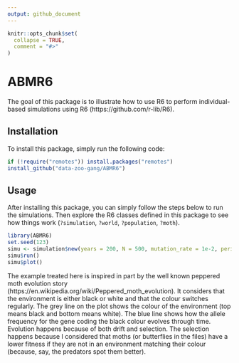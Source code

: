 ```yaml
---
output: github_document
---
```


<!-- README.md is generated from README.Rmd. Please edit that file -->

```r
knitr::opts_chunk$set(
  collapse = TRUE,
  comment = "#>"
)
```

# ABMR6

<!-- badges: start -->
<!-- badges: end -->

The goal of this package is to illustrate how to use R6 to perform individual-based simulations using R6 (https://github.com/r-lib/R6).

## Installation

To install this package, simply run the following code:

```r
if (!require("remotes")) install.packages("remotes")
install_github("data-zoo-gang/ABMR6")
```

## Usage

After installing this package, you can simply follow the steps below to run the simulations.
Then explore the R6 classes defined in this package to see how things work (`?simulation`, `?world`, `?population`, `?moth`).

```r
library(ABMR6)
set.seed(123)
simu <- simulation$new(years = 200, N = 500, mutation_rate = 1e-2, period = 50)
simu$run()
simu$plot()
```

The example treated here is inspired in part by the well known peppered moth evolution story (https://en.wikipedia.org/wiki/Peppered_moth_evolution). It considers that the environment is either black or white and that the colour switches regularly. The grey line on the plot shows the colour of the environment (top means black and bottom means white). The blue line shows how the allele frequency for the gene coding the black colour evolves through time. Evolution happens because of both drift and selection. The selection happens because I considered that moths (or butterflies in the files) have a lower fitness if they are not in an environment matching their colour (because, say, the predators spot them better).
